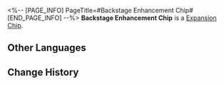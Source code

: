 <%-- [PAGE_INFO]
PageTitle=#Backstage Enhancement Chip#
[END_PAGE_INFO] --%>
{{Item Infobox
|id          = 250215
|image       = Item Backstage Enhancement Chip.png
|type        = Expansion Chip
|invCategory = 
|rarity      = 3
|effect      = The wearer's ATK is greatly increased when it is not currently their turn.
|description = A game item in Aetherium Wars. Aether Spirits will gain a special enhanced ability after equipping it.
}}
'''Backstage Enhancement Chip''' is a [[Expansion Chip]].

==Other Languages==
{{Other Languages
|en   = Backstage Enhancement Chip
|zhs  = 后台强化芯片
|zht  = 背景強化晶片
|ja   = チップ「バックグラウンド強化」
|ko   = 백그라운드 강화 칩
|es   = Chip de potenciación trasera
|fr   = Puce de renforcement d'arrière-plan
|ru   = Чип негласного усиления
|th   = ชิปเสริมพลังเบื้องหลัง
|vi   = Chip Cường Hóa Nền Tảng
|de   = Chip: Backend-Optimierung
|id   = Backstage Enhancement Chip
|pt   = Chip de Aprimoramento de Bastidores
}}

==Change History==
{{Change History|2.0}}